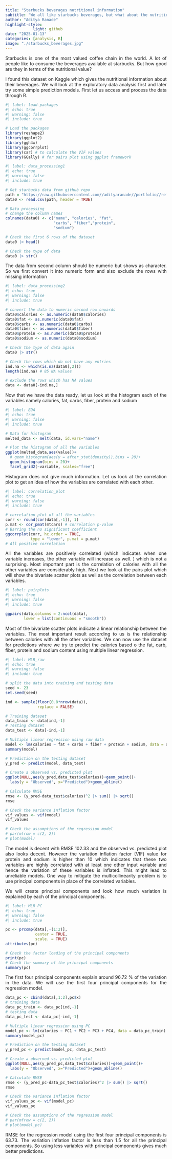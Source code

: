 ```yaml
---
title: "Starbucks beverages nutritional information"
subtitle: "We all like starbucks beverages, but what about the nutritional value of them?"
author: "Aditya Ranade"
highlight-style:
            light: github
date: "2025-01-13"
categories: [analysis, R]
image: "./starbucks_beverages.jpg"
---
```


::: {style="text-align: justify"}
Starbucks is one of the most valued coffee chain in the world. A lot of people like to consume the beverages available at starbucks. But how good are they in terms of the nutritional value?
:::

::: {style="text-align: justify"}
I found this dataset on Kaggle which gives the nutritional information about their beverages. We will look at the exploratory data analysis first and later try some simple prediction models. First let us access and process the data through R.
:::

```r
#| label: load-packages
#| echo: true
#| warning: false
#| include: true

# Load the packages
library(reshape2)
library(ggplot2)
library(ggh4x)
library(ggcorrplot)
library(car) # to calculate the VIF values
library(GGally) # for pairs plot using ggplot framework
```

```r
#| label: data_processing1
#| echo: true
#| warning: false
#| include: true

# Get starbucks data from github repo
path = "https://raw.githubusercontent.com//adityaranade//portfolio//refs//heads//main//starbucks//starbucks-menu-nutrition-drinks.csv"
data0 <- read.csv(path, header = TRUE)

# Data processing
# change the column names
colnames(data0) <- c("name", "calories", "fat", 
                     "carbs", "fiber","protein", 
                     "sodium")

# Check the first 6 rows of the dataset
data0 |> head()

# Check the type of data
data0 |> str()

```

::: {style="text-align: justify"}
The data from second column should be numeric but shows as character. So we first convert it into numeric form and also exclude the rows with missing information
:::

```r
#| label: data_processing2
#| echo: true
#| warning: false
#| include: true

# convert the data to numeric second row onwards
data0$calories <- as.numeric(data0$calories)
data0$fat <- as.numeric(data0$fat)
data0$carbs <- as.numeric(data0$carbs)
data0$fiber <- as.numeric(data0$fiber)
data0$protein <- as.numeric(data0$protein)
data0$sodium <- as.numeric(data0$sodium)

# Check the type of data again
data0 |> str()

# Check the rows which do not have any entries
ind.na <- which(is.na(data0[,2]))
length(ind.na) # 85 NA values

# exclude the rows which has NA values 
data <- data0[-ind.na,]
```

::: {style="text-align: justify"}
Now that we have the data ready, let us look at the histogram each of the variables namely calories, fat, carbs, fiber, protein and sodium
:::

```r
#| label: EDA
#| echo: true
#| warning: false
#| include: true

# Data for histogram
melted_data <- melt(data, id.vars="name")

# Plot the histogram of all the variables
ggplot(melted_data,aes(value))+
  # geom_histogram(aes(y = after_stat(density)),bins = 20)+
  geom_histogram(bins = 20)+
  facet_grid2(~variable, scales="free")
```

::: {style="text-align: justify"}
Histogram does not give much information. Let us look at the correlation plot to get an idea of how the variables are correlated with each other.
:::

```r
#| label: correlation_plot
#| echo: true
#| warning: false
#| include: true

# correlation plot of all the variables
corr <- round(cor(data[,-1]), 1)
p.mat <- cor_pmat(mtcars) # correlation p-value
# Barring the no significant coefficient
ggcorrplot(corr, hc.order = TRUE,
           type = "lower", p.mat = p.mat)
# All positive correlation
```

::: {style="text-align: justify"}
All the variables are positively correlated (which indicates when one variable increases, the other variable will increase as well. ) which is not a surprising. Most important part is the correlation of calories with all the other variables are considerably high. Next we look at the pairs plot which will show the bivariate scatter plots as well as the correlation between each variables.
:::

```r
#| label: pairplots
#| echo: true
#| warning: false
#| include: true

ggpairs(data,columns = 2:ncol(data),
        lower = list(continuous = "smooth"))

```

::: {style="text-align: justify"}
Most of the bivariate scatter plots indicate a linear relationship between the variables. The most important result according to us is the relationship between calories with all the other variables. We can now use the dataset for predictions where we try to predict the calories based o the fat, carb, fiber, protein and sodium content using multiple linear regression.
:::

```r
#| label: MLR_raw
#| echo: true
#| warning: false
#| include: true

# split the data into training and testing data
seed <- 23
set.seed(seed)

ind <- sample(floor(0.8*nrow(data)),
              replace = FALSE)

# Training dataset
data_train <- data[ind,-1]
# Testing dataset
data_test <- data[-ind,-1]

# Multiple linear regression using raw data
model <- lm(calories ~ fat + carbs + fiber + protein + sodium, data = data_train)
summary(model)

# Prediction on the testing dataset
y_pred <- predict(model, data_test)

# Create a observed vs. predicted plot
ggplot(NULL,aes(y_pred,data_test$calories))+geom_point()+
  labs(y = "Observed", x="Predicted")+geom_abline()

# Calculate RMSE
rmse <- (y_pred-data_test$calories)^2 |> sum() |> sqrt()
rmse

# Check the variance inflation factor
vif_values <- vif(model)
vif_values

# Check the assumptions of the regression model
# par(mfrow = c(2, 2))
# plot(model)
```

::: {style="text-align: justify"}
The model is decent with RMSE 102.33 and the observed vs. predicted plot also looks decent. However the variation inflation factor (VIF) value for protein and sodium is higher than 10 which indicates that these two variables are highly correlated with at least one other input variable and hence the variation of these variables is inflated. This might lead to unreliable models. One way to mitigate the multicollinearity problem is to use principal components in place of the correlated variables.
:::

::: {style="text-align: justify"}
We will create principal components and look how much variation is explained by each of the principal components.
:::

```r
#| label: MLR_PC
#| echo: true
#| warning: false
#| include: true

pc <- prcomp(data[,-(1:2)],
             center = TRUE,
             scale. = TRUE)
attributes(pc)

# Check the factor loading of the principal components
print(pc)
# Check the summary of the principal components
summary(pc)
```

::: {style="text-align: justify"}
The first four principal components explain around 96.72 % of the variation in the data. We will use the first four principal components for the regression model.
:::

```r
data_pc <- cbind(data[,1:2],pc$x)
# training data
data_pc_train <- data_pc[ind,-1]
# testing data
data_pc_test <- data_pc[-ind,-1]

# Multiple linear regression using PC
model_pc <- lm(calories ~ PC1 + PC2 + PC3 + PC4, data = data_pc_train)
summary(model_pc)

# Prediction on the testing dataset
y_pred_pc <- predict(model_pc, data_pc_test)

# Create a observed vs. predicted plot
ggplot(NULL,aes(y_pred_pc,data_test$calories))+geom_point()+
  labs(y = "Observed", x="Predicted")+geom_abline()

# Calculate RMSE
rmse <- (y_pred_pc-data_pc_test$calories)^2 |> sum() |> sqrt()
rmse

# Check the variance inflation factor
vif_values_pc <- vif(model_pc)
vif_values_pc

# Check the assumptions of the regression model
# par(mfrow = c(2, 2))
# plot(model_pc)
```

::: {style="text-align: justify"}
RMSE for the regression model using the first four principal components is 63.73. The variation inflation factor is less than 1.5 for all the principal components. So using less variables with principal components gives much better predictions.
:::
